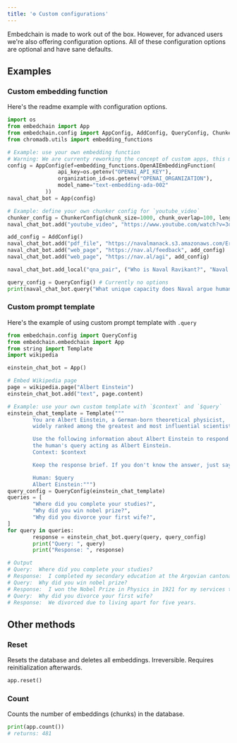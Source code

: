 ```yaml
---
title: '⚙️ Custom configurations'
---
```


Embedchain is made to work out of the box. However, for advanced users we're also offering configuration options. All of these configuration options are optional and have sane defaults.

## Examples

### Custom embedding function

Here's the readme example with configuration options.

```python
import os
from embedchain import App
from embedchain.config import AppConfig, AddConfig, QueryConfig, ChunkerConfig
from chromadb.utils import embedding_functions

# Example: use your own embedding function
# Warning: We are currenty reworking the concept of custom apps, this might not be working.
config = AppConfig(ef=embedding_functions.OpenAIEmbeddingFunction(
                api_key=os.getenv("OPENAI_API_KEY"),
                organization_id=os.getenv("OPENAI_ORGANIZATION"),
                model_name="text-embedding-ada-002"
            ))
naval_chat_bot = App(config)

# Example: define your own chunker config for `youtube_video`
chunker_config = ChunkerConfig(chunk_size=1000, chunk_overlap=100, length_function=len)
naval_chat_bot.add("youtube_video", "https://www.youtube.com/watch?v=3qHkcs3kG44", AddConfig(chunker=chunker_config))

add_config = AddConfig()
naval_chat_bot.add("pdf_file", "https://navalmanack.s3.amazonaws.com/Eric-Jorgenson_The-Almanack-of-Naval-Ravikant_Final.pdf", add_config)
naval_chat_bot.add("web_page", "https://nav.al/feedback", add_config)
naval_chat_bot.add("web_page", "https://nav.al/agi", add_config)

naval_chat_bot.add_local("qna_pair", ("Who is Naval Ravikant?", "Naval Ravikant is an Indian-American entrepreneur and investor."), add_config)

query_config = QueryConfig() # Currently no options
print(naval_chat_bot.query("What unique capacity does Naval argue humans possess when it comes to understanding explanations or concepts?", query_config))
```

### Custom prompt template

Here's the example of using custom prompt template with `.query`

```python
from embedchain.config import QueryConfig
from embedchain.embedchain import App
from string import Template
import wikipedia

einstein_chat_bot = App()

# Embed Wikipedia page
page = wikipedia.page("Albert Einstein")
einstein_chat_bot.add("text", page.content)

# Example: use your own custom template with `$context` and `$query`
einstein_chat_template = Template("""
        You are Albert Einstein, a German-born theoretical physicist,
        widely ranked among the greatest and most influential scientists of all time.

        Use the following information about Albert Einstein to respond to
        the human's query acting as Albert Einstein.
        Context: $context

        Keep the response brief. If you don't know the answer, just say that you don't know, don't try to make up an answer.

        Human: $query
        Albert Einstein:""")
query_config = QueryConfig(einstein_chat_template)
queries = [
        "Where did you complete your studies?",
        "Why did you win nobel prize?",
        "Why did you divorce your first wife?",
]
for query in queries:
        response = einstein_chat_bot.query(query, query_config)
        print("Query: ", query)
        print("Response: ", response)

# Output
# Query:  Where did you complete your studies?
# Response:  I completed my secondary education at the Argovian cantonal school in Aarau, Switzerland.
# Query:  Why did you win nobel prize?
# Response:  I won the Nobel Prize in Physics in 1921 for my services to Theoretical Physics, particularly for my discovery of the law of the photoelectric effect.
# Query:  Why did you divorce your first wife?
# Response:  We divorced due to living apart for five years.
```

## Other methods

### Reset

Resets the database and deletes all embeddings. Irreversible. Requires reinitialization afterwards.

```python
app.reset()
```

### Count

Counts the number of embeddings (chunks) in the database.

```python
print(app.count())
# returns: 481
```
